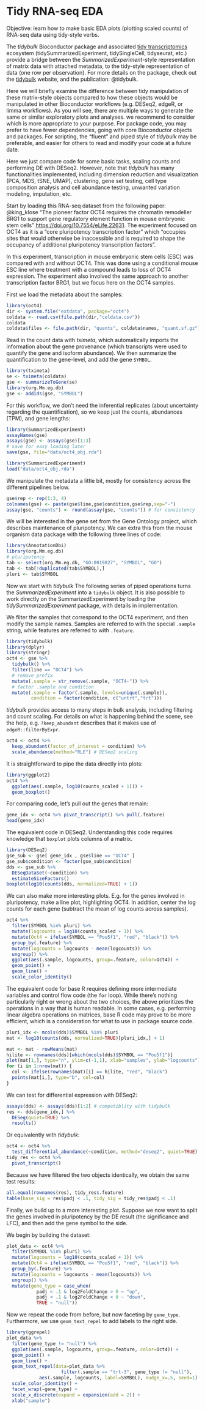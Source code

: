 # Tidy RNA-seq EDA

Objective: learn how to make basic EDA plots (plotting scaled counts)
of RNA-seq data using tidy-style verbs.

The *tidybulk* Bioconductor package and associated
[tidy transcriptomics](https://stemangiola.github.io/tidytranscriptomics/post/tidy-transcriptomics-manifesto/) 
ecosystem (tidySummarizedExperiment, tidySingleCell, tidyseurat, etc.)
provide a bridge between the *SummarizedExperiment*-style
representation of matrix data with attached metadata, to the
tidy-style representation of data (one row per observation).
For more details on the package, check out the 
[tidybulk](https://stemangiola.github.io/tidybulk/) 
website, and the publication: @tidybulk. 

Here we will briefly examine the difference between tidy manipulation
of these matrix-style objects compared to how these objects would be
manipulated in other Bioconductor workflows (e.g. DESeq2, edgeR, or
limma workflows). As you will see, there are multiple ways to generate
the same or similar exploratory plots and analyses.  we recommend to
consider which is more appropriate to your purpose. For package code,
you may prefer to have fewer dependencies, going with core
Bioconductor objects and packages. For scripting, the "fluent" and
piped style of *tidybulk* may be preferable, and easier for others to
read and modify your code at a future date.

Here we just compare code for some basic tasks, scaling counts and
performing DE with DESeq2. However, note that *tidybulk* has
many functionalities implemented, including dimension reduction and
visualization (PCA, MDS, tSNE, UMAP), clustering, gene set testing,
cell type composition analysis and cell abundance testing, unwanted
variation modeling, imputation, etc.

Start by loading this RNA-seq dataset from the following paper: 
@king_klose "The pioneer factor OCT4 requires the chromatin
remodeller BRG1 to support gene regulatory element function in mouse
embryonic stem cells" <https://doi.org/10.7554/eLife.22631>. The
experiment focused on OCT4 as it is a "core pluripotency transcription
factor" which "occupies sites that would otherwise be inaccessible and
is required to shape the occupancy of additional pluripotency
transcription factors".

In this experiment, transcription in mouse embryonic stem cells (ESC)
was compared with and without OCT4. This was done using a conditional
mouse ESC line where treatment with a compound leads to loss of OCT4
expression. The experiment also involved the same approach to another
transcription factor BRG1, but we focus here on the OCT4 samples.

First we load the metadata about the samples:

```r
library(oct4)
dir <- system.file("extdata", package="oct4")
coldata <- read.csv(file.path(dir,"coldata.csv"))
coldata
coldata$files <- file.path(dir, "quants", coldata$names, "quant.sf.gz")
```

Read in the count data with *tximeta*, which automatically imports the
information about the gene provenance (which transcripts were used to
quantify the gene and isoform abundance). We then summarize the
quantification to the gene-level, and add the gene `SYMBOL`.

```r
library(tximeta)
se <- tximeta(coldata)
gse <- summarizeToGene(se)
library(org.Mm.eg.db)
gse <- addIds(gse, "SYMBOL")
```

For this workflow, we don't need the inferential replicates (about
uncertainty regarding the quantification), so we keep just the counts,
abundances (TPM), and gene lengths:

```r
library(SummarizedExperiment)
assayNames(gse)
assays(gse) <- assays(gse)[1:3]
# save for easy loading later
save(gse, file="data/oct4_obj.rda")
```

```r
library(SummarizedExperiment)
load("data/oct4_obj.rda")
```

We manipulate the metadata a little bit, mostly for consistency across
the different pipelines below.

```r
gse$rep <- rep(1:3, 4)
colnames(gse) <- paste(gse$line,gse$condition,gse$rep,sep="-")
assay(gse, "counts") <- round(assay(gse, "counts")) # for consistency
```

We will be interested in the gene set from the Gene Ontology project,
which describes maintenance of pluripotency. We can extra this from
the mouse organism data package with the following three lines of
code: 

```r
library(AnnotationDbi)
library(org.Mm.eg.db)
# pluripotency
tab <- select(org.Mm.eg.db, "GO:0019827", "SYMBOL", "GO")
tab <- tab[!duplicated(tab$SYMBOL),]
pluri <- tab$SYMBOL
```

Now we start with *tidybulk* The following series of piped operations
turns the *SummarizedExperiment* into a `tidybulk` object. It is also
possible to work directly on the SummarizedExperiment by loading the
*tidySummarizedExperiment* package, with details in implementation.

We filter the samples that correspond to the OCT4 experiment, and then
modify the sample names. Samples are referred to with the special
`.sample` string, while features are referred to with `.feature`.

```r
library(tidybulk)
library(dplyr)
library(stringr)
oct4 <- gse %>%
  tidybulk() %>%
  filter(line == "OCT4") %>%
  # remove prefix
  mutate(.sample = str_remove(.sample, "OCT4-")) %>%
  # factor .sample and condition
  mutate(.sample = factor(.sample, levels=unique(.sample)),
         condition = factor(condition, c("untrt","trt")))
```

*tidybulk* provides access to many steps in bulk analysis, including
filtering and count scaling. For details on what is happening behind
the scene, see the help, e.g. `?keep_abundant` describes that it makes
use of `edgeR::filterByExpr`.

```r
oct4 <- oct4 %>%
  keep_abundant(factor_of_interest = condition) %>%
  scale_abundance(method="RLE") # DESeq2 scaling
```

It is straightforward to pipe the data directly into plots:

```r
library(ggplot2)
oct4 %>%
  ggplot(aes(.sample, log10(counts_scaled + 1))) +
  geom_boxplot()
```

For comparing code, let's pull out the genes that remain:

```r
gene_idx <- oct4 %>% pivot_transcript() %>% pull(.feature)
head(gene_idx)
```

The equivalent code in DESeq2. Understanding this code requires
knowledge that `boxplot` plots columns of a matrix.

```r
library(DESeq2)
gse_sub <- gse[ gene_idx , gse$line == "OCT4" ]
gse_sub$condition <- factor(gse_sub$condition)
dds <- gse_sub %>%
  DESeqDataSet(~condition) %>%
  estimateSizeFactors()
boxplot(log10(counts(dds, normalized=TRUE) + 1))
```

We can also make more interesting plots. E.g. for the genes involved
in pluripotency, make a line plot, highlighting OCT4. In addition,
center the log counts for each gene (subtract the mean of log counts
across samples).

```r
oct4 %>%
  filter(SYMBOL %in% pluri) %>%
  mutate(logcounts = log10(counts_scaled + 1)) %>%
  mutate(Oct4 = ifelse(SYMBOL == "Pou5f1", "red", "black")) %>%
  group_by(.feature) %>%
  mutate(logcounts = logcounts - mean(logcounts)) %>%
  ungroup() %>%
  ggplot(aes(.sample, logcounts, group=.feature, color=Oct4)) +
  geom_point() +
  geom_line() +
  scale_color_identity()
```

The equivalent code for base R requires defining more intermediate
variables and control flow code (the `for` loop). While there's
nothing particularly right or wrong about the two choices, the above
prioritizes the operations in a way that is human readable. In some
cases, e.g. performing linear algebra operations on matrices, base R
code may prove to be more efficient, which is a consideration for what
to use in package source code.

```r
pluri_idx <- mcols(dds)$SYMBOL %in% pluri
mat <- log10(counts(dds, normalized=TRUE)[pluri_idx,] + 1)

mat <- mat - rowMeans(mat)
hilite <- rownames(dds)[which(mcols(dds)$SYMBOL == "Pou5f1")]
plot(mat[1,], type="n", ylim=c(-1,1), xlab="samples", ylab="logcounts")
for (i in 1:nrow(mat)) {
  col <- ifelse(rownames(mat)[i] == hilite, "red", "black")
  points(mat[i,], type="b", col=col)
}
```

We can test for differential expression with DESeq2:

```r
assays(dds) <- assays(dds)[1:2] # compatiblity with tidybulk
res <- dds[gene_idx,] %>%
  DESeq(quiet=TRUE) %>%
  results()
```

Or equivalently with *tidybulk*:

```r
oct4 <- oct4 %>%
  test_differential_abundance(~condition, method="deseq2", quiet=TRUE)
tidy_res <- oct4 %>%
  pivot_transcript()
```

Because we have filtered the two objects identically, we obtain the
same test results:

```r
all.equal(rownames(res), tidy_res$.feature)
table(base_sig = res$padj < .1, tidy_sig = tidy_res$padj < .1)
```

Finally, we build up to a more interesting plot. Suppose we now want
to split the genes involved in pluripotency by the DE result (the
significance and LFC), and then add the gene symbol to the side.

We begin by building the dataset:

```r
plot_data <- oct4 %>%
  filter(SYMBOL %in% pluri) %>%
  mutate(logcounts = log10(counts_scaled + 1)) %>%
  mutate(Oct4 = ifelse(SYMBOL == "Pou5f1", "red", "black")) %>%
  group_by(.feature) %>%
  mutate(logcounts = logcounts - mean(logcounts)) %>%
  ungroup() %>%
  mutate(gene_type = case_when(
           padj < .1 & log2FoldChange > 0 ~ "up",
           padj < .1 & log2FoldChange < 0 ~ "down",
           TRUE ~ "null"))
```

Now we repeat the code from before, but now faceting by
`gene_type`. Furthermore, we use `geom_text_repel` to add labels to
the right side.

```r
library(ggrepel)
plot_data %>%
  filter(gene_type != "null") %>%
  ggplot(aes(.sample, logcounts, group=.feature, color=Oct4)) +
  geom_point() +
  geom_line() +
  geom_text_repel(data=plot_data %>%
                    filter(.sample == "trt-3", gene_type != "null"),
            aes(.sample, logcounts, label=SYMBOL), nudge_x=.5, seed=1) +
  scale_color_identity() +
  facet_wrap(~gene_type) +
  scale_x_discrete(expand = expansion(add = 2)) +
  xlab("sample")
```
